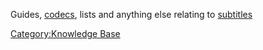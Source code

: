{{Wikipedia|Category:Subtitle file formats}}
Guides, [[codec]]s, lists and anything else relating to [[subtitle]]s

[[Category:Knowledge Base]]
